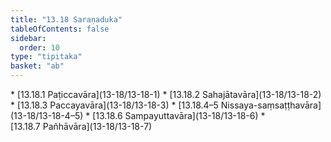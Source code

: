 ```yaml
---
title: "13.18 Saraṇaduka"
tableOfContents: false
sidebar:
  order: 10
type: "tipitaka"
basket: "ab"
---
```



<DynamicBreadcrumb />



<TableOfContents>
* [13.18.1 Paṭiccavāra](13-18/13-18-1)
* [13.18.2 Sahajātavāra](13-18/13-18-2)
* [13.18.3 Paccayavāra](13-18/13-18-3)
* [13.18.4–5 Nissaya-saṃsaṭṭhavāra](13-18/13-18-4–5)
* [13.18.6 Sampayuttavāra](13-18/13-18-6)
* [13.18.7 Pañhāvāra](13-18/13-18-7)
</TableOfContents>